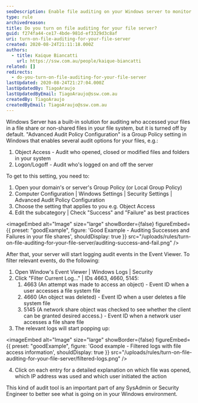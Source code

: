 ```yaml
---
seoDescription: Enable file auditing on your Windows server to monitor and track access to files and folders, ensuring enhanced security and compliance.
type: rule
archivedreason:
title: Do you turn on file auditing for your file server?
guid: f274fa44-ce17-4bde-981d-ef3329d3c8af
uri: turn-on-file-auditing-for-your-file-server
created: 2020-08-24T21:11:18.000Z
authors:
  - title: Kaique Biancatti
    url: https://ssw.com.au/people/kaique-biancatti
related: []
redirects:
  - do-you-turn-on-file-auditing-for-your-file-server
lastUpdated: 2020-08-24T21:27:04.000Z
lastUpdatedBy: TiagoAraujo
lastUpdatedByEmail: TiagoAraujo@ssw.com.au
createdBy: TiagoAraujo
createdByEmail: TiagoAraujo@ssw.com.au
---
```


Windows Server has a built-in solution for auditing who accessed your files in a file share or non-shared files in your file system, but it is turned off by default.
"Advanced Audit Policy Configuration" is a Group Policy setting in Windows that enables several audit options for your files, e.g.:

1. Object Access - Audit who opened, closed or modified files and folders in your system
2. Logon/Logoff - Audit who's logged on and off the server

To get to this setting, you need to:

1. Open your domain's or server's Group Policy (or Local Group Policy)
2. Computer Configuration | Windows Settings | Security Settings | Advanced Audit Policy Configuration
3. Choose the setting that applies to you e.g. Object Access
4. Edit the subcategory | Check "Success" and "Failure" as best practices

<imageEmbed
  alt="Image"
  size="large"
  showBorder={false}
  figureEmbed={{
    preset: "goodExample",
    figure: 'Good Example - Auditing Successes and Failures in your file shares',
    shouldDisplay: true
  }}
  src="/uploads/rules/turn-on-file-auditing-for-your-file-server/auditing-success-and-fail.png"
/>

After that, your server will start logging audit events in the Event Viewer. To filter relevant events, do the following:

1. Open Window's Event Viewer | Windows Logs | Security
2. Click "Filter Current Log..." | IDs 4663, 4660, 5145:
   1. 4663 (An attempt was made to access an object) - Event ID when a user accesses a file system file
   2. 4660 (An object was deleted) - Event ID when a user deletes a file system file
   3. 5145 (A network share object was checked to see whether the client can be granted desired access.) - Event ID when a network user accesses a file share file
3. The relevant logs will start popping up:

<imageEmbed
  alt="Image"
  size="large"
  showBorder={false}
  figureEmbed={{
    preset: "goodExample",
    figure: 'Good example - Filtered logs with file access information',
    shouldDisplay: true
  }}
  src="/uploads/rules/turn-on-file-auditing-for-your-file-server/filtered-logs.png"
/>

4. Click on each entry for a detailed explanation on which file was opened, which IP address was used and which user initiated the action

This kind of audit tool is an important part of any SysAdmin or Security Engineer to better see what is going on in your Windows environment.
